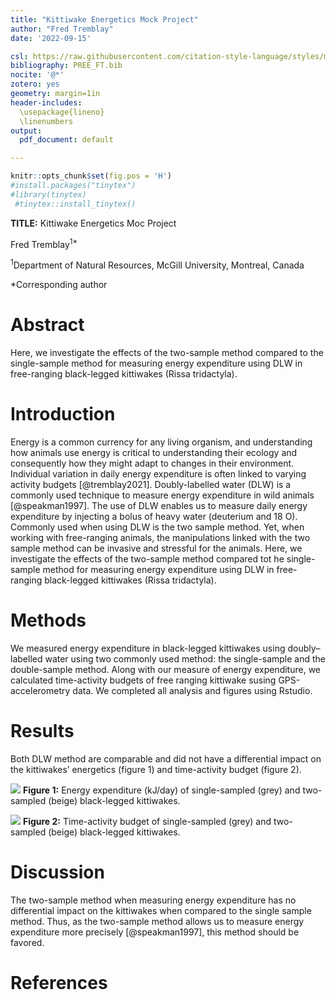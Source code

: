 ```yaml
---
title: "Kittiwake Energetics Mock Project"
author: "Fred Tremblay"
date: '2022-09-15'

csl: https://raw.githubusercontent.com/citation-style-language/styles/master/ecology-letters.csl
bibliography: PREE_FT.bib
nocite: '@*'
zotero: yes
geometry: margin=1in
header-includes: 
  \usepackage{lineno}
  \linenumbers
output: 
  pdf_document: default

---
```



```r
knitr::opts_chunk$set(fig.pos = 'H')
#install.packages("tinytex")
#library(tinytex)
 #tinytex::install_tinytex()
```
\newpage

**TITLE:** Kittiwake Energetics Moc Project

Fred Tremblay^1\*^

^1^Department of Natural Resources, McGill University, Montreal, Canada

\*Corresponding author

# Abstract

Here, we investigate the effects of the two-sample method compared to the single-sample method for measuring energy expenditure using DLW in free-ranging black-legged kittiwakes (Rissa tridactyla).

# Introduction

Energy is a common currency for any living organism, and understanding how animals use energy is critical to understanding their ecology and consequently how they might adapt to changes in their environment. Individual variation in daily energy expenditure is often linked to varying activity budgets [@tremblay2021]. Doubly-labelled water (DLW) is a commonly used technique to measure energy expenditure in wild animals [@speakman1997]. The use of DLW enables us to measure daily energy expenditure by injecting a bolus of heavy water (deuterium and 18 O). Commonly used when using DLW is the two sample method. Yet, when working with free-ranging animals, the manipulations linked with the two sample method can be invasive and stressful for the animals. Here, we investigate the effects of the two-sample method compared tot he single-sample method for measuring energy expenditure using DLW in free-ranging black-legged kittiwakes (Rissa tridactyla).

# Methods

We measured energy expenditure in black-legged kittiwakes using doubly--labelled water using two commonly used method: the single-sample and the double-sample method. Along with our measure of energy expenditure, we calculated time-activity budgets of free ranging kittiwake susing GPS-accelerometry data. We completed all analysis and figures using Rstudio.

# Results

Both DLW method are comparable and did not have a differential impact on the kittiwakes' energetics (figure 1) and time-activity budget (figure 2).

![](Outputs/Figure_1.png) **Figure 1:** Energy expenditure (kJ/day) of single-sampled (grey) and two-sampled (beige) black-legged kittiwakes.

![](Outputs/Figure_2.png) **Figure 2:** Time-activity budget of single-sampled (grey) and two-sampled (beige) black-legged kittiwakes.

# Discussion

The two-sample method when measuring energy expenditure has no differential impact on the kittiwakes when compared to the single sample method. Thus, as the two-sample method allows us to measure energy expenditure more precisely [@speakman1997], this method should be favored.

# References

::: {#refs}
:::


